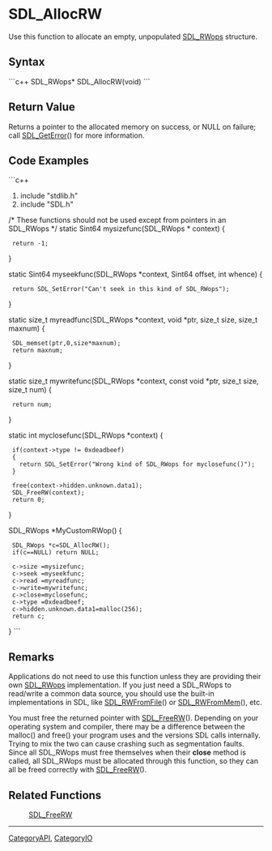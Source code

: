 
= SDL_AllocRW =
Use this function to allocate an empty, unpopulated [[SDL_RWops]] structure.


== Syntax ==
```c++
SDL_RWops* SDL_AllocRW(void)
```

== Return Value ==
Returns a pointer to the allocated memory on success, or NULL on failure; call [[SDL_GetError]]() for more information.

== Code Examples ==
```c++
#include "stdlib.h"
#include "SDL.h"

/* These functions should not be used except from pointers in an SDL_RWops */
static Sint64 mysizefunc(SDL_RWops * context)
{
  return -1;
}

static Sint64 myseekfunc(SDL_RWops *context, Sint64 offset, int whence)
{
  return SDL_SetError("Can't seek in this kind of SDL_RWops");
}

static size_t myreadfunc(SDL_RWops *context, void *ptr, size_t size, size_t maxnum)
{
  SDL_memset(ptr,0,size*maxnum);
  return maxnum;
}

static size_t mywritefunc(SDL_RWops *context, const void *ptr, size_t size, size_t num)
{
  return num;
}

static int myclosefunc(SDL_RWops *context)
{
  if(context->type != 0xdeadbeef)
  {
    return SDL_SetError("Wrong kind of SDL_RWops for myclosefunc()");
  }

  free(context->hidden.unknown.data1);
  SDL_FreeRW(context);
  return 0;
}

SDL_RWops *MyCustomRWop()
{
  SDL_RWops *c=SDL_AllocRW();
  if(c==NULL) return NULL;

  c->size =mysizefunc;
  c->seek =myseekfunc;
  c->read =myreadfunc;
  c->write=mywritefunc;
  c->close=myclosefunc;
  c->type =0xdeadbeef;
  c->hidden.unknown.data1=malloc(256);
  return c;
}
```

== Remarks ==
Applications do not need to use this function unless they are providing their own [[SDL_RWops]] implementation. If you just need a SDL_RWops to read/write a common data source, you should use the built-in implementations in SDL, like [[SDL_RWFromFile]]() or [[SDL_RWFromMem]](), etc.

You must free the returned pointer with [[SDL_FreeRW]](). Depending on your operating system and compiler, there may be a difference between the malloc() and free() your program uses and the versions SDL calls internally. Trying to mix the two can cause crashing such as segmentation faults. Since all SDL_RWops must free themselves when their '''close''' method is called, all SDL_RWops must be allocated through this function, so they can all be freed correctly with [[SDL_FreeRW]]().

== Related Functions ==
:[[SDL_FreeRW]]

----
[[CategoryAPI]], [[CategoryIO]]

